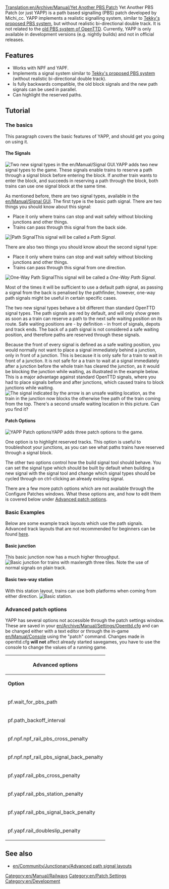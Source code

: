 [[Translation:en/Archive/Manual/Yet Another PBS Patch]]
{{en/Nightly}}
Yet Another PBS Patch (or just YAPP) is a path based signalling (PBS) patch developed by Michi_cc. YAPP implements a realistic signalling system, similar to [[en/Archive/Community/Realistic Path Based Signalling|Tekky's proposed PBS system]], but without realistic bi-directional double track. It is not related to the [[en/Archive/Manual/Yet Another PBS Patch|old PBS system of OpenTTD]]. Currently, YAPP is only available in development versions (e.g. nightly builds) and not in official releases.

==Features==
* Works with NPF and YAPF.
* Implements a signal system similar to [[en/Archive/Community/Realistic Path Based Signalling|Tekky's proposed PBS system]] (without realistic bi-directional double track).
* Is fully backwards compatible, the old block signals and the new path signals can be used in parallel.
* Can highlight the reserved paths.

==Tutorial==
===The basics===
This paragraph covers the basic features of YAPP, and should get you going on using it.

====The Signals====
[[File:en/Manual/Yapp signalgui.png|frame|right|Two new signal types in the [[en/Manual/Signal GUI]].]]YAPP adds two new signal types to the game. These signals enable trains to reserve a path through a signal block before entering the block. If another train wants to enter the block, and succeeds in reserving a path through the block, both trains can use one signal block at the same time.


As mentioned before, there are two signal types, available in the [[en/Manual/Signal GUI]]. The first type is the basic path signal. There are two things you should know about this signal:
* Place it only where trains can stop and wait safely without blocking junctions and other things.
* Trains can pass through this signal from the back side.
[[File:en/Manual/Yapp pbssignal.png|frame|right||Path Signal]]This signal will be called a ''Path Signal''.


There are also two things you should know about the second signal type:
* Place it only where trains can stop and wait safely without blocking junctions and other things.
* Trains can pass through this signal from one direction.
[[File:en/Manual/Yapp onewaypbssignal.png|frame|right|One-Way Path Signal]]This signal will be called a ''One-Way Path Signal''.


Most of the times it will be sufficient to use a default path signal, as passing a signal from the back is penalised by the pathfinder, however, one-way path signals might be useful in certain specific cases.


The two new signal types behave a bit different than standard OpenTTD signal types. The path signals are red by default, and will only show green as soon as a train can reserve a path to the next safe waiting position on its route. Safe waiting positions are - by definition - in front of signals, depots and track ends. The back of a path signal is not considered a safe waiting position, and therefore paths are reserved through these signals.

Because the front of every signal is defined as a safe waiting position, you would normally not want to place a signal immediately behind a junction, only in front of a junction. This is because it is only safe for a train to wait in front of a junction. It is not safe for a a train to wait at a signal immediately after a junction before the whole train has cleared the junction, as it would be blocking the junction while waiting, as illustrated in the example below. This is a major advantage against standard OpenTTD signals, where you had to place signals before and after junctions, which caused trains to block junctions while waiting.
[[File:en/Manual/Yapp unsafewaitinglocation.png|frame|center|The signal indicated by the arrow is an unsafe waiting location, as the train in the junction now blocks the otherwise free path of the train coming from the top. There's a second unsafe waiting location in this picture. Can you find it?]]

====Patch Options====
[[File:en/Manual/Yapp patch-options.png|frame|right|YAPP Patch options]]YAPP adds three patch options to the game.


One option is to highlight reserved tracks. This option is useful to troubleshoot your junctions, as you can see what paths trains have reserved through a signal block.


The other two options control how the build signal tool should behave. You can set the signal type which should be built
by default when building a new signal with the signal tool and change which signal types should be cycled through on ctrl-clicking
an already existing signal.


There are a few more patch options which are not available through the Configure Patches windows. What these options are, and how to edit them is covered below
under [[#advanced-patch-options|Advanced patch options]].

===Basic Examples===
Below are some example track layouts which use the path signals. Advanced track layouts that are not recommended for beginners can be found [[en/Community/Junctionary/Advanced path signal layouts|here]].

====Basic junction====
This basic junction now has a much higher throughput.
[[File:en/Manual/Yapp basicjunction.png|frame|center|Basic junction for trains with maxlength three tiles. Note the use of normal signals on plain track.]]

====Basic two-way station====
With this station layout, trains can use both platforms when coming from either direction.
[[File:en/Manual/Yapp basicstation.png|frame|center|Basic station.]]

===Advanced patch options===
YAPP has several options not accessible through the patch settings window. These are saved in your [[en/Archive/Manual/Settings/Openttd.cfg]] and
can be changed either with a text editor or through the in-game [[en/Manual/Console]] using the "patch" command. Changes made in openttd.cfg '''will not''' affect
already started savegames, you have to use the console to change the values of a running game.

{| border = "1"
!colspan="3"| Advanced options
|-
| '''Option''' || '''Default''' || '''Description'''
|-
| pf.wait_for_pbs_path || 30 || How long to wait for a path reservation (in days). Set this value to 255 if you don't want trains to ''ever'' turn around at a path signal on their own.
|-
| pf.path_backoff_interval || 20 || Ticks between checks for a free path. Increase if you have a slow computer. Set to 255 to disable path look-ahead if you don't want to use advanced signals.
|-
| pf.npf.npf_rail_pbs_cross_penalty || 300 || Pathfinder penalty for crossing a reserved tile when using [[en/Archive/Manual/Settings/New global pathfinding]].
|-
| pf.npf.npf_rail_pbs_signal_back_penalty || 1500 || Pathfinder penalty for passing a path signal from the backside when using [[en/Archive/Manual/Settings/New global pathfinding]].
|-
| pf.yapf.rail_pbs_cross_penalty || 300 || Pathfinder penalty for crossing a reserved tile when using [[en/Archive/Manual/Yet Another Pathfinder]].
|-
| pf.yapf.rail_pbs_station_penalty || 800 || Pathfinder penalty for crossing a reserved station tile when using [[en/Archive/Manual/Yet Another Pathfinder]].
|-
| pf.yapf.rail_pbs_signal_back_penalty || 1500 || Pathfinder penalty for passing a path signal from the backside when using [[en/Archive/Manual/Yet Another Pathfinder]].
|-
| pf.yapf.rail_doubleslip_penalty || 100 || Pathfinder penalty for passing a double slip switch when using [[en/Archive/Manual/Yet Another Pathfinder]].
|}

== See also ==
* [[en/Community/Junctionary/Advanced path signal layouts]]

[[Category:en/Manual/Railways]]
[[Category:en/Patch Settings]]
[[Category:en/Development]]